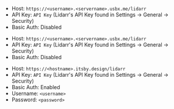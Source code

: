 
<Tabs>

<TabItem value="ultra-lidarr" label="Ultra.cc">

- Host: `https://<username>.<servername>.usbx.me/lidarr`
- API Key: `API Key` (Lidarr's API Key found in Settings -> General -> Security) 
- Basic Auth: Disabled

</TabItem>

<TabItem value="seedhost-lidarr" label="Seedhost.eu">

- Host: `https://<username>.<servername>.usbx.me/lidarr`
- API Key: `API Key` (Lidarr's API Key found in Settings -> General -> Security) 
- Basic Auth: Disabled

</TabItem>

<TabItem value="hbd-lidarr" label="Hostingby.design">

- Host: `https://<hostname>.itsby.design/lidarr`
- API Key: `API Key` (Lidarr's API Key found in Settings -> General -> Security) 
- Basic Auth: Enabled
- Username: `<username>`
- Password: `<password>`

</TabItem>

</Tabs>
